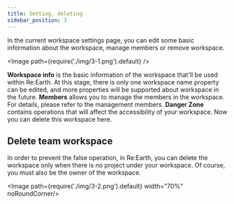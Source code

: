 ```yaml
---
title: Setting, deleting
sidebar_position: 3
---
```


In the current workspace settings page, you can edit some basic information about the workspace, manage members or remove workspace.

<Image path={require('./img/3-1.png').default} />

<Order>
  <List>
    <strong>Workspace info</strong> is the basic information of the workspace that'll be used within Re:Earth. At this stage, there is only one workspace name property can be edited, and more properties will be supported about workspace in the future.
  </List>
  <List>
    <strong>Members</strong> allows you to manage the members in the workspace. For details, please refer to the <Link to="/user-manual/project-and-workspace/workspace/managing-members">management members</Link>.
  </List>
  <List>
    <strong>Danger Zone</strong> contains operations that will affect the accessibility of your workspace. Now you can delete this workspace here.
  </List>
</Order>

## Delete team workspace

In order to prevent the false operation, in Re:Earth, you can delete the workspace only when there is no project under your workspace. Of course, you must also be the owner of the workspace.

<Image path={require('./img/3-2.png').default} width="70%" noRoundCorner/>
